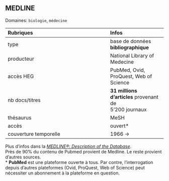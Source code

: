 ## MEDLINE
Domaines: `biologie`, `médecine`

| Rubriques | Infos |
| :-------- | :---- |
| type | base de données **bibliographique** |
| producteur | National Library of Medecine |
| accès HEG | PubMed, Ovid, ProQuest, Web of Science |
| nb docs/titres | **31 millions d'articles** provenant de <br/>5'200 journaux |
| thésaurus | MeSH |
| accès | ouvert* |
| couverture temporelle | 1966 -> |

Plus d'infos dans la [*MEDLINE®: Description of the Database*](https://www.nlm.nih.gov/bsd/medline.html).   
Près de 90% du contenu de Pubmed provient de Medline. Le reste provient d'autres sources.   
\* **PubMed** est une plateforme ouverte à tous. Par contre, l'interrogation depuis d'autres plateformes (Ovid, ProQuest, Web of Science) peut nécessiter un abonnement à la plateforme en question.
